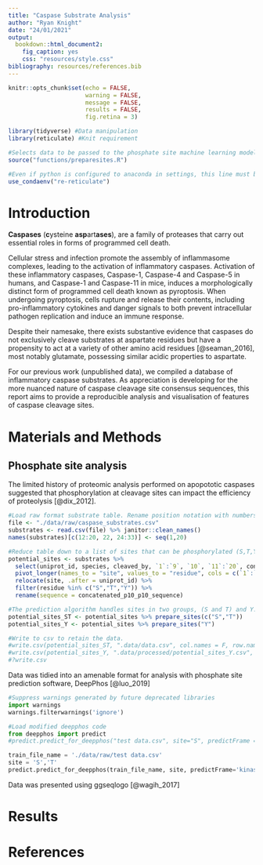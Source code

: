 ```yaml
---
title: "Caspase Substrate Analysis"
author: "Ryan Knight"
date: "24/01/2021"
output: 
  bookdown::html_document2:
    fig_caption: yes
    css: "resources/style.css"
bibliography: resources/references.bib
---
```


<!-- Configuration of default code chunk options -->

```r
knitr::opts_chunk$set(echo = FALSE,
                      warning = FALSE,
                      message = FALSE,
                      results = FALSE,
                      fig.retina = 3)
```

```r
library(tidyverse) #Data manipulation
library(reticulate) #Knit requirement

#Selects data to be passed to the phosphate site machine learning model.
source("functions/preparesites.R") 

#Even if python is configured to anaconda in settings, this line must be run in order to knit.
use_condaenv("re-reticulate")
```

# Introduction

**Caspases** (**c**ysteine **asp**art**ases**), are a family of proteases that carry out essential roles in forms of programmed cell death. 

Cellular stress and infection promote the assembly of inflammasome complexes, leading to the activation of inflammatory caspases. Activation of these inflammatory caspases, Caspase-1, Caspase-4 and Caspase-5 in humans, and Caspase-1 and Caspase-11 in mice, induces a morphologically distinct form of programmed cell death known as pyroptosis. When undergoing pyroptosis, cells rupture and release their contents, including pro-inflammatory cytokines and danger signals to both prevent intracellular pathogen replication and induce an immune response.

Despite their namesake, there exists substantive evidence that caspases do not exclusively cleave substrates at aspartate residues but have a propensity to act at a variety of other amino acid residues [@seaman_2016], most notably glutamate, possessing similar acidic properties to aspartate.

For our previous work (unpublished data), we compiled a database of inflammatory caspase substrates. As appreciation is developing for the more nuanced nature of caspase cleavage site consensus sequences, this report aims to provide a reproducible analysis and visualisation of features of caspase cleavage sites.

# Materials and Methods

## Phosphate site analysis

The limited history of proteomic analysis performed on apopototic caspases suggested that phosphorylation at cleavage sites can impact the efficiency of proteolysis [@dix_2012].

```r

#Load raw format substrate table. Rename position notation with numbers to identify locations within the shorter sequence better.
file <- "./data/raw/caspase_substrates.csv"
substrates <- read.csv(file) %>% janitor::clean_names()
names(substrates)[c(12:20, 22, 24:33)] <- seq(1,20)

#Reduce table down to a list of sites that can be phosphorylated (S,T,Y) in deepphos format.
potential_sites <- substrates %>% 
  select(uniprot_id, species, cleaved_by, `1`:`9`, `10`, `11`:`20`, concatenated_p10_p10_sequence) %>%
  pivot_longer(names_to = "site", values_to = "residue", cols = c(`1`:`9`, `10`, `11`:`20`)) %>%
  relocate(site, .after = uniprot_id) %>%
  filter(residue %in% c("S","T","Y")) %>%
  rename(sequence = concatenated_p10_p10_sequence)

#The prediction algorithm handles sites in two groups, (S and T) and Y.
potential_sites_ST <- potential_sites %>% prepare_sites(c("S","T"))
potential_sites_Y <- potential_sites %>% prepare_sites("Y")

#Write to csv to retain the data.
#write.csv(potential_sites_ST, ".data/data.csv", col.names = F, row.names = F)
#write.csv(potential_sites_Y, ".data/processed/potential_sites_Y.csv", col.names = F, row.names = F)
#?write.csv
```

Data was tidied into an amenable format for analysis with phosphate site prediction software, DeepPhos [@luo_2019]

```python
#Suppress warnings generated by future deprecated libraries
import warnings
warnings.filterwarnings('ignore')

#Load modified deepphos code
from deepphos import predict
#predict.predict_for_deepphos("test data.csv", site="S", predictFrame = "general")

train_file_name = './data/raw/test data.csv'
site = 'S','T'
predict.predict_for_deepphos(train_file_name, site, predictFrame='kinase', hierarchy='group', kinase='AGC')

```

Data was presented using ggseqlogo [@wagih_2017]

# Results










# References

